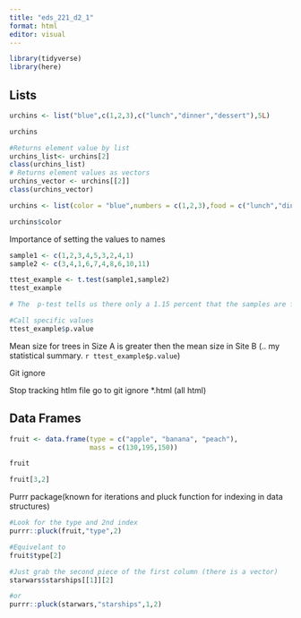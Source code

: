 ```yaml
---
title: "eds_221_d2_1"
format: html
editor: visual
---
```


```r
library(tidyverse)
library(here)
```

## Lists

```r
urchins <- list("blue",c(1,2,3),c("lunch","dinner","dessert"),5L)

urchins

#Returns element value by list
urchins_list<- urchins[2]
class(urchins_list)
# Returns element values as vectors
urchins_vector <- urchins[[2]]
class(urchins_vector)
```

```r
urchins <- list(color = "blue",numbers = c(1,2,3),food = c("lunch","dinner","dessert"), int= 5L)

urchins$color
```

Importance of setting the values to names

```r
sample1 <- c(1,2,3,4,5,3,2,4,1)
sample2 <- c(3,4,1,6,7,4,8,6,10,11)

ttest_example <- t.test(sample1,sample2)
ttest_example

# The  p-test tells us there only a 1.15 percent that the samples are from different populations -- very unlikely and less then 5% unlikely enough to say they are most likely drawn from populations with the same mean

#Call specific values
ttest_example$p.value
```

Mean size for trees in Size A is greater then the mean size in Site B (.. my statistical summary. `r ttest_example$p.value`)

Git ignore

Stop tracking htlm file go to git ignore \*.html (all html)

## Data Frames

```r
fruit <- data.frame(type = c("apple", "banana", "peach"),
                    mass = c(130,195,150))

fruit

fruit[3,2]
```

Purrr package(known for iterations and pluck function for indexing in data structures)

```r
#Look for the type and 2nd index
purrr::pluck(fruit,"type",2)

#Equivelant to
fruit$type[2]


```

```r
#Just grab the second piece of the first column (there is a vector)
starwars$starships[[1]][2]

#or
purrr::pluck(starwars,"starships",1,2)
```
